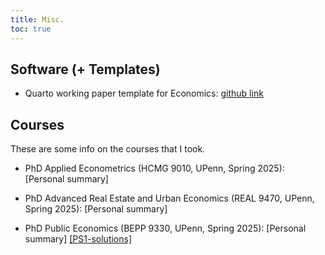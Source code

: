 ```yaml
---
title: Misc.
toc: true
---
```


## Software (+ Templates)

- Quarto working paper template for Economics: [github link](https://github.com/hchulkim/econ-paper-template/tree/main)

## Courses

These are some info on the courses that I took.

- PhD Applied Econometrics (HCMG 9010, UPenn, Spring 2025): [Personal summary] 

- PhD Advanced Real Estate and Urban Economics (REAL 9470, UPenn, Spring 2025): [Personal summary] 

- PhD Public Economics (BEPP 9330, UPenn, Spring 2025): [Personal summary] [\[PS1-solutions\]](ps/bepp-9330-1.pdf) 
